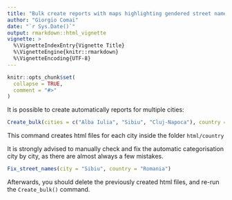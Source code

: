```yaml
---
title: "Bulk create reports with maps highlighting gendered street names"
author: "Giorgio Comai"
date: "`r Sys.Date()`"
output: rmarkdown::html_vignette
vignette: >
  %\VignetteIndexEntry{Vignette Title}
  %\VignetteEngine{knitr::rmarkdown}
  %\VignetteEncoding{UTF-8}
---
```


```r
knitr::opts_chunk$set(
  collapse = TRUE,
  comment = "#>"
)
```

It is possible to create automatically reports for multiple cities:


```r
Create_bulk(cities = c("Alba Iulia", "Sibiu", "Cluj-Napoca"), country = "Romania")

```
This command creates html files for each city inside the folder `html/country`


It is strongly advised to manually check and fix the automatic categorisation city by city, as there are almost always a few mistakes.

```r
Fix_street_names(city = "Sibiu", country = "Romania")
```

Afterwards, you should delete the previously created html files, and re-run the `Create_bulk()` command. 
